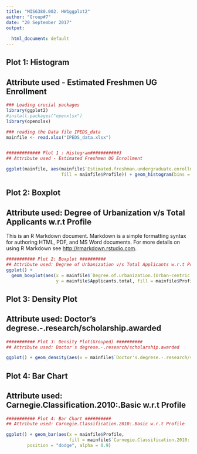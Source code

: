 ```yaml
---
title: "MIS6380.002. HW1ggplot2"
author: "Group#7"
date: "20 September 2017"
output:
  
  html_document: default
---
```

## Plot 1: Histogram
## Attribute used - Estimated Freshmen UG Enrollment 


```r

### Loading crucial packages 
library(ggplot2)
#install.packages("openxlsx")
library(openxlsx)

### reading the Data file IPEDS_data 
mainfile <- read.xlsx("IPEDS_data.xlsx")


############# Plot 1 : Histogram###########3
## Attribute used - Estimated Freshmen UG Enrollment 

ggplot(mainfile, aes(mainfile$`Estimated.freshman.undergraduate.enrollment,.total`,
                     fill = mainfile$Profile)) + geom_histogram(bins = 30, binwidth = 200,color = 'black')


```


## Plot 2: Boxplot 
## Attribute used: Degree of Urbanization v/s Total Applicants w.r.t Profile

This is an R Markdown document. Markdown is a simple formatting syntax for authoring HTML, PDF, and MS Word documents. For more details on using R Markdown see <http://rmarkdown.rstudio.com>.
```r
########### Plot 2: Boxplot ##########
## Attribute used: Degree of Urbanization v/s Total Applicants w.r.t Profile
ggplot() + 
  geom_boxplot(aes(x = mainfile$`Degree.of.urbanization.(Urban-centric.locale)`, 
                   y = mainfile$Applicants.total, fill = mainfile$Profile))


```



## Plot 3: Density Plot
## Attribute used: Doctor's degrese.-.research/scholarship.awarded 

```r
########### Plot 3: Density Plot(Grouped) ##########
## Attribute used: Doctor's degrese.-.research/scholarship.awarded 

ggplot() + geom_density(aes(x = mainfile$`Doctor's.degrese.-.research/scholarship.awarded`, group = mainfile$Profile, fill = mainfile$Profile), adjust = 2, color = 'white')


```

## Plot 4: Bar Chart ##
## Attribute used: Carnegie.Classification.2010:.Basic w.r.t Profile 




```r

########### Plot 4: Bar Chart ##########
## Attribute used: Carnegie.Classification.2010:.Basic w.r.t Profile 

ggplot() + geom_bar(aes(x = mainfile$Profile,
                        fill = mainfile$`Carnegie.Classification.2010:.Basic`) ,
        position = "dodge", alpha = 0.9)

```


